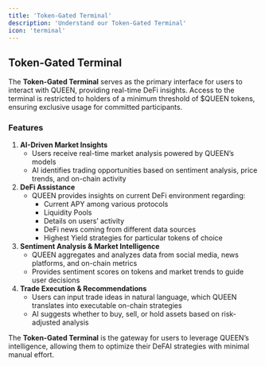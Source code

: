 ```yaml
---
title: 'Token-Gated Terminal'
description: 'Understand our Token-Gated Terminal'
icon: 'terminal'
---
```


## Token-Gated Terminal

The **Token-Gated Terminal** serves as the primary interface for users to interact with QUEEN, providing real-time DeFi insights. Access to the terminal is restricted to holders of a minimum threshold of $QUEEN tokens, ensuring exclusive usage for committed participants.

### Features

1. **AI-Driven Market Insights**
    - Users receive real-time market analysis powered by QUEEN’s models
    - AI identifies trading opportunities based on sentiment analysis, price trends, and on-chain activity
2. **DeFi Assistance** 
    - QUEEN provides insights on current DeFi environment regarding:
        - Current APY among various protocols
        - Liquidity Pools
        - Details on users’ activity
        - DeFi news coming from different data sources
        - Highest Yield strategies for particular tokens of choice
3. **Sentiment Analysis & Market Intelligence**
    - QUEEN aggregates and analyzes data from social media, news platforms, and on-chain metrics
    - Provides sentiment scores on tokens and market trends to guide user decisions
4. **Trade Execution & Recommendations**
    - Users can input trade ideas in natural language, which QUEEN translates into executable on-chain strategies
    - AI suggests whether to buy, sell, or hold assets based on risk-adjusted analysis

The **Token-Gated Terminal** is the gateway for users to leverage QUEEN’s intelligence, allowing them to optimize their DeFAI strategies with minimal manual effort.
